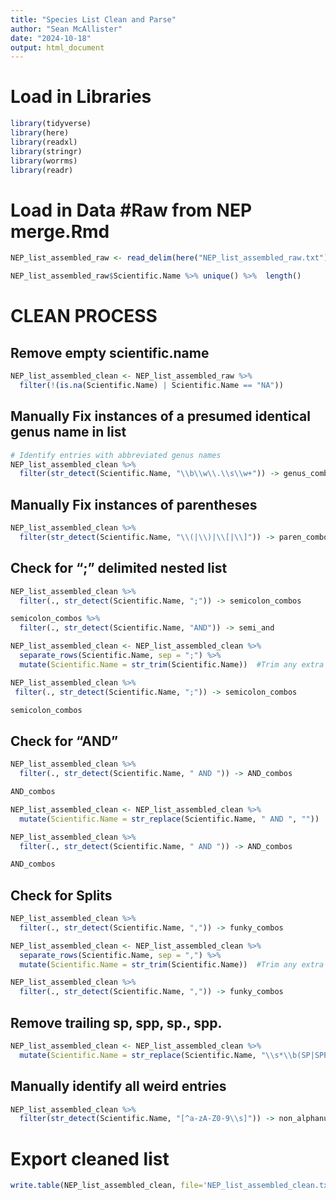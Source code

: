```yaml
---
title: "Species List Clean and Parse"
author: "Sean McAllister"
date: "2024-10-18"
output: html_document
---
```


# Load in Libraries
```r
library(tidyverse)
library(here)
library(readxl)
library(stringr)
library(worrms)
library(readr)
```

# Load in Data #Raw from NEP merge.Rmd
```r
NEP_list_assembled_raw <- read_delim(here("NEP_list_assembled_raw.txt"), col_types = "c", na = c("","NA"))

NEP_list_assembled_raw$Scientific.Name %>% unique() %>%  length()
```

# CLEAN PROCESS
## Remove empty scientific.name
```r
NEP_list_assembled_clean <- NEP_list_assembled_raw %>%
  filter(!(is.na(Scientific.Name) | Scientific.Name == "NA"))
```

## Manually Fix instances of a presumed identical genus name in list
```r
# Identify entries with abbreviated genus names
NEP_list_assembled_clean %>%
  filter(str_detect(Scientific.Name, "\\b\\w\\.\\s\\w+")) -> genus_combos
```

## Manually Fix instances of parentheses
```r
NEP_list_assembled_clean %>%
  filter(str_detect(Scientific.Name, "\\(|\\)|\\[|\\]")) -> paren_combos
```

## Check for ";" delimited nested list
```r
NEP_list_assembled_clean %>% 
  filter(., str_detect(Scientific.Name, ";")) -> semicolon_combos

semicolon_combos %>% 
  filter(., str_detect(Scientific.Name, "AND")) -> semi_and

NEP_list_assembled_clean <- NEP_list_assembled_clean %>%
  separate_rows(Scientific.Name, sep = ";") %>%
  mutate(Scientific.Name = str_trim(Scientific.Name))  #Trim any extra whitespace

NEP_list_assembled_clean %>%
 filter(., str_detect(Scientific.Name, ";")) -> semicolon_combos

semicolon_combos
```

## Check for "AND"
```r
NEP_list_assembled_clean %>% 
  filter(., str_detect(Scientific.Name, " AND ")) -> AND_combos

AND_combos

NEP_list_assembled_clean <- NEP_list_assembled_clean %>%
  mutate(Scientific.Name = str_replace(Scientific.Name, " AND ", ""))

NEP_list_assembled_clean %>% 
  filter(., str_detect(Scientific.Name, " AND ")) -> AND_combos

AND_combos
```

## Check for Splits

```r
NEP_list_assembled_clean %>% 
  filter(., str_detect(Scientific.Name, ",")) -> funky_combos

NEP_list_assembled_clean <- NEP_list_assembled_clean %>%
  separate_rows(Scientific.Name, sep = ",") %>%
  mutate(Scientific.Name = str_trim(Scientific.Name))  #Trim any extra whitespace

NEP_list_assembled_clean %>% 
  filter(., str_detect(Scientific.Name, ",")) -> funky_combos
```

## Remove trailing sp, spp, sp., spp.
```r
NEP_list_assembled_clean <- NEP_list_assembled_clean %>%
  mutate(Scientific.Name = str_replace(Scientific.Name, "\\s*\\b(SP|SPP|SP\\.|SPP\\.)\\s*$", ""))
```

## Manually identify all weird entries
```r
NEP_list_assembled_clean %>%
  filter(str_detect(Scientific.Name, "[^a-zA-Z0-9\\s]")) -> non_alphanumeric_combos
```

# Export cleaned list
```r
write.table(NEP_list_assembled_clean, file='NEP_list_assembled_clean.txt', sep='\t', quote=FALSE, row.names=FALSE, col.names = TRUE)

```
